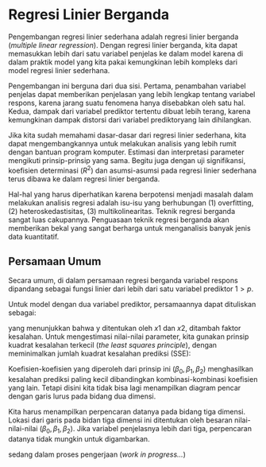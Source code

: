 # Regresi Linier Berganda

Pengembangan regresi linier sederhana adalah regresi linier berganda (*multiple linear regression*).  Dengan regresi linier berganda, kita dapat memasukkan lebih dari satu variabel penjelas ke dalam model karena di dalam praktik model yang kita pakai kemungkinan lebih kompleks dari model regresi linier sederhana.

Pengembangan ini berguna dari dua sisi. Pertama, penambahan variabel penjelas dapat memberikan penjelasan yang lebih lengkap tentang variabel respons, karena jarang suatu fenomena hanya disebabkan oleh satu hal. Kedua, dampak dari variabel prediktor tertentu dibuat lebih terang, karena kemungkinan dampak distorsi dari variabel prediktoryang lain dihilangkan.

Jika kita sudah memahami dasar-dasar dari regresi linier sederhana, kita dapat mengembangkannya untuk melakukan analisis yang lebih rumit dengan bantuan program komputer. Estimasi dan interpretasi parameter mengikuti prinsip-prinsip yang sama. Begitu juga dengan uji signifikansi, koefisien determinasi ($R^2$) dan asumsi-asumsi pada regresi linier sederhana terus dibawa ke dalam regresi linier berganda. 

Hal-hal yang harus diperhatikan karena berpotensi menjadi masalah dalam melakukan analisis regresi adalah isu-isu yang berhubungan (1) overfitting, (2) heteroskedastisitas, (3) multikolinearitas. Teknik regresi berganda sangat luas cakupannya. Penguasaan teknik regresi berganda akan memberikan bekal yang sangat berharga untuk menganalisis banyak jenis data kuantitatif.  

## Persamaan Umum

Secara umum, di dalam persamaan regresi berganda variabel respons dipandang sebagai fungsi linier dari lebih dari satu variabel prediktor $1>p$.

\begin{equation} 
y_i=\beta_0 + \beta_1x_{i1} + \beta_2x_{i2} + ... + \beta_px_{ip} + \epsilon_i
(\#eq:persamaan-ganda)
\end{equation}


Untuk model dengan dua variabel prediktor, persamaannya dapat dituliskan sebagai:

\begin{equation} 
y_i=\beta_0 + \beta_1x_{i1} + \beta_2x_{i2} + \epsilon_i
(\#eq:persamaan-2var)
\end{equation}

yang menunjukkan bahwa y ditentukan oleh $x1$ dan $x2$, ditambah faktor kesalahan. Untuk mengestimasi nilai-nilai parameter, kita gunakan prinsip kuadrat kesalahan terkecil (*the least squares principle*), dengan meminimalkan jumlah kuadrat kesalahan prediksi (SSE):

\begin{equation}
SSE = \Sigma(y - \hat y)^2
(\#eq:persamaan-sse)
\end{equation}

Koefisien-koefisien yang diperoleh dari prinsip ini ($\beta_0, \beta_1, \beta_2$) menghasilkan kesalahan prediksi paling kecil dibandingkan kombinasi-kombinasi koefisien yang lain.
Tetapi disini kita tidak bisa lagi menampilkan diagram pencar dengan garis lurus pada bidang dua dimensi. 

Kita harus menampilkan perpencaran datanya pada bidang tiga dimensi. Lokasi dari garis pada bidan tiga dimensi ini ditentukan oleh besaran nilai-nilai-nilai ($\beta_0, \beta_1, \beta_2$). Jika variabel penjelasnya lebih dari tiga, perpencaran datanya tidak mungkin untuk digambarkan.

::: {.rmdnote}
sedang dalam proses pengerjaan (*work in progress...*)
:::
